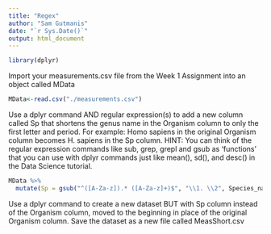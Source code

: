 ```yaml
---
title: "Regex"
author: "Sam Gutmanis"
date: "`r Sys.Date()`"
output: html_document
---
```

```r
library(dplyr)
```

Import your measurements.csv file from the Week 1 Assignment into an object called MData
```r
MData<-read.csv("./measurements.csv")
```
Use a dplyr command AND regular expression(s) to add a new column called Sp that shortens the genus name in the Organism column to only the first letter and period. For example: Homo sapiens in the original Organism column becomes H. sapiens in the Sp column. HINT: You can think of the regular expression commands like sub, grep, grepl and gsub as 'functions' that you can use with dplyr commands just like mean(), sd(), and desc() in the Data Science tutorial.
```r
MData %>% 
  mutate(Sp = gsub("^([A-Za-z]).* ([A-Za-z]+)$", "\\1. \\2", Species_name))
```

Use a dplyr command to create a new dataset BUT with Sp column instead of the Organism column, moved to the beginning in place of the original Organism column.
Save the dataset as a new file called MeasShort.csv